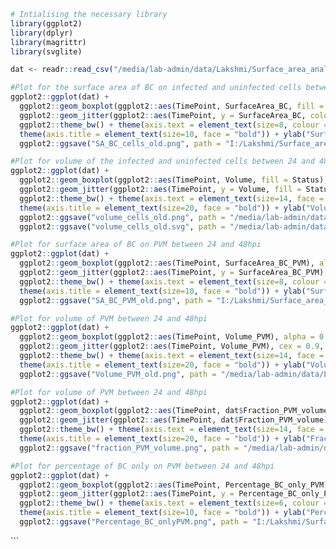```r
# Intialising the necessary library
library(ggplot2)
library(dplyr)
library(magrittr)
library(svglite)
```

```r
dat <- readr::read_csv("/media/lab-admin/data/Lakshmi/Surface_area_analysis_seg_editor/Surface_area_results/graph_new.csv")
```

```r
#Plot for the surface area of BC on infected and uninfected cells between 24 and 48hpi
ggplot2::ggplot(dat) +
  ggplot2::geom_boxplot(ggplot2::aes(TimePoint, SurfaceArea_BC, fill = Status), alpha = 0.4, width = 0.5, position = position_dodge(width = 0.5), varwidth = F, notch = F) +
  ggplot2::geom_jitter(ggplot2::aes(TimePoint, y = SurfaceArea_BC, color = Status), cex = 0.7, alpha = 0.9, position = position_jitterdodge(0.2,0.2,0.5)) +
  ggplot2::theme_bw() + theme(axis.text = element_text(size=8, colour = "black")) +
  theme(axis.title = element_text(size=10, face = "bold")) + ylab("Surface Area of bile canaliculi on cells (Total number of surface voxels)") +
  ggplot2::ggsave("SA_BC_cells_old.png", path = "I:/Lakshmi/Surface_area_analysis_seg_editor/Surface_area_results/Graphs_old_images", width = 8, height = 8, units = "in", dpi = 300)
```

```r
#Plot for volume of the infected and uninfected cells between 24 and 48hpi
ggplot2::ggplot(dat) +
  ggplot2::geom_boxplot(ggplot2::aes(TimePoint, Volume, fill = Status), alpha = 0.4, width = 0.5, position = position_dodge(width = 0.7), varwidth = F, notch = F) +
  ggplot2::geom_jitter(ggplot2::aes(TimePoint, y = Volume, fill = Status, color = Status), cex = 0.7, alpha = 0.9, position = position_jitterdodge(0.2,0.2,0.7)) + 
  ggplot2::theme_bw() + theme(axis.text = element_text(size=14, face = "bold", colour = "black")) +
  theme(axis.title = element_text(size=20, face = "bold")) + ylab("Volume of infected hepatocytes (micron^3)") +
  ggplot2::ggsave("volume_cells_old.png", path = "/media/lab-admin/data/Lakshmi/Surface_area_analysis_seg_editor/Surface_area_results/Graphs_Aug17", width = 8, height = 8, units = "in", dpi = 300) +
  ggplot2::ggsave("volume_cells_old.svg", path = "/media/lab-admin/data/Lakshmi/Surface_area_analysis_seg_editor/Surface_area_results/Graphs_Aug17", width = 8, height = 8, units = "in", dpi = 300)
```


```r
#Plot for surface area of BC on PVM between 24 and 48hpi
ggplot2::ggplot(dat) +
  ggplot2::geom_boxplot(ggplot2::aes(TimePoint, SurfaceArea_BC_PVM), alpha = 0.4, width = 0.5, position = position_dodge(width = 0.5), varwidth = F, notch = F) +
  ggplot2::geom_jitter(ggplot2::aes(TimePoint, y = SurfaceArea_BC_PVM), cex = 0.9, alpha = 0.9, width = 0.4, height = 0.4) + 
  ggplot2::theme_bw() + theme(axis.text = element_text(size=8, colour = "black")) +
  theme(axis.title = element_text(size=10, face = "bold")) + ylab("Surface Area of bile canaliculi on PVM (Total number of surface voxels)") +
  ggplot2::ggsave("SA_BC_PVM_old.png", path = "I:/Lakshmi/Surface_area_analysis_seg_editor/Surface_area_results/Graphs_old_images", width = 8, height = 8, units = "in", dpi = 300)
```


```r
#Plot for volume of PVM between 24 and 48hpi
ggplot2::ggplot(dat) +
  ggplot2::geom_boxplot(ggplot2::aes(TimePoint, Volume_PVM), alpha = 0.4, width = 0.5, position = position_dodge(width = 0.7), varwidth = F, notch = F) +
  ggplot2::geom_jitter(ggplot2::aes(TimePoint, Volume_PVM), cex = 0.9, alpha = 0.9, width = 0.2, height = 0.2) + 
  ggplot2::theme_bw() + theme(axis.text = element_text(size=14, face = "bold", colour = "black")) +
  theme(axis.title = element_text(size=20, face = "bold")) + ylab("Volume of the PVM (micron^3)") +
  ggplot2::ggsave("Volume_PVM_old.png", path = "/media/lab-admin/data/Lakshmi/Surface_area_analysis_seg_editor/Surface_area_results/Graphs_Aug17", width = 8, height = 8, units = "in", dpi = 300)
```


```r
#Plot for volume of PVM between 24 and 48hpi
ggplot2::ggplot(dat) +
  ggplot2::geom_boxplot(ggplot2::aes(TimePoint, dat$Fraction_PVM_volume), alpha = 0.4, width = 0.5, position = position_dodge(width = 0.7), varwidth = F, notch = F) +
  ggplot2::geom_jitter(ggplot2::aes(TimePoint, dat$Fraction_PVM_volume), cex = 0.9, alpha = 0.9, width = 0.2, height = 0.2) + 
  ggplot2::theme_bw() + theme(axis.text = element_text(size=14, face = "bold", colour = "black")) +
  theme(axis.title = element_text(size=20, face = "bold")) + ylab("Fraction of PVM on infected hepatocyte") +
  ggplot2::ggsave("fraction_PVM_volume.png", path = "/media/lab-admin/data/Lakshmi/Surface_area_analysis_seg_editor/Surface_area_results/Graphs_Aug17", width = 8, height = 8, units = "in", dpi = 300)
```

```r
#Plot for percentage of BC only on PVM between 24 and 48hpi
ggplot2::ggplot(dat) +
  ggplot2::geom_boxplot(ggplot2::aes(TimePoint, Percentage_BC_only_PVM), alpha = 0.4, width = 0.5, position = position_dodge(width = 0.5), varwidth = T, notch = F) +
  ggplot2::geom_jitter(ggplot2::aes(TimePoint, y = Percentage_BC_only_PVM), alpha = 0.9, width = 0.4, height = 0.4) + 
  ggplot2::theme_bw() + theme(axis.text = element_text(size=6, colour = "black")) +
  theme(axis.title = element_text(size=10, face = "bold")) + ylab("Percentage of BC only on PVM") +
  ggplot2::ggsave("Percentage_BC_onlyPVM.png", path = "I:/Lakshmi/Surface_area_analysis_seg_editor/Surface_area_results/Graphs_old_images", width = 8, height = 8, units = "in", dpi = 300)
```
```


